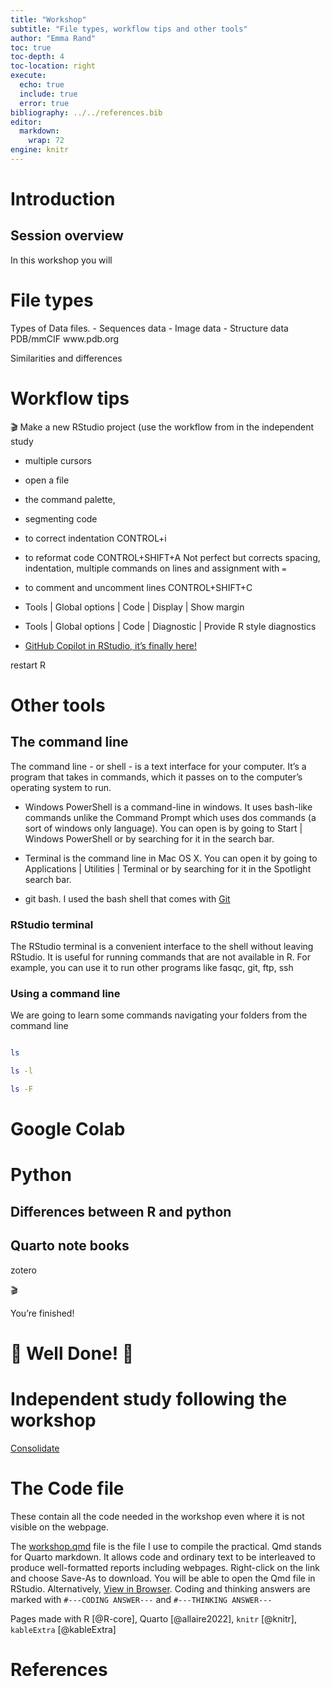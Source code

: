 ```yaml
---
title: "Workshop"
subtitle: "File types, workflow tips and other tools"
author: "Emma Rand"
toc: true
toc-depth: 4
toc-location: right
execute:
  echo: true
  include: true
  error: true
bibliography: ../../references.bib
editor: 
  markdown: 
    wrap: 72
engine: knitr
---
```


# Introduction

## Session overview

In this workshop you will



# File types


Types of Data files. 
-   Sequences data 
-   Image data 
-  Structure data PDB/mmCIF  www.pdb.org

Similarities and differences

# Workflow tips

🎬 Make a new RStudio project (use the workflow from in the independent
study


-   multiple cursors

-   open a file

-   the command palette, 

-   segmenting code

-   to correct indentation CONTROL+i

-   to reformat code CONTROL+SHIFT+A Not perfect but corrects spacing, indentation, multiple commands on lines and assignment with `=`

-   to comment and uncomment lines CONTROL+SHIFT+C

-   Tools | Global options | Code | Display | Show margin

-   Tools | Global options | Code | Diagnostic | Provide R style diagnostics

-   [GitHub Copilot in RStudio, it’s finally here!](https://colorado.posit.co/rsc/rstudio-copilot/#/TitleSlide)







restart R

# Other tools

## The command line

The command line - or shell - is a text interface for your computer.
It's a program that takes in commands, which it passes on to the
computer's operating system to run.


-   Windows PowerShell is a command-line in windows. It uses bash-like commands unlike the Command Prompt which uses dos commands (a sort of windows only language). You can open is by going to Start | Windows PowerShell or by searching for it in the search bar.

- Terminal is the command line in Mac OS X. You can open it by going to Applications | Utilities | Terminal or by searching for it in the Spotlight search bar.

-   git bash. I used the bash shell that comes with [Git](https://git-scm.com/)

### RStudio terminal

The RStudio terminal is a convenient interface to the shell without
leaving RStudio. It is useful for running commands that are not
available in R. For example, you can use it to run other programs like
fasqc, git, ftp, ssh

### Using a command line

We are going to learn some commands navigating your folders from the command line


```bash

```


```bash
ls
```


```bash
ls -l
```

```bash
ls -F
```

# Google Colab

# Python

## Differences between R and python


## Quarto note books

zotero

🎬

You're finished!

# 🥳 Well Done! 🎉

# Independent study following the workshop

[Consolidate](study_after_workshop.qmd)

# The Code file

These contain all the code needed in the workshop even where it is not
visible on the webpage.

The [workshop.qmd](workshop.qmd) file is the file I use to compile the
practical. Qmd stands for Quarto markdown. It allows code and ordinary
text to be interleaved to produce well-formatted reports including
webpages. Right-click on the link and choose Save-As to download. You
will be able to open the Qmd file in RStudio. Alternatively, [View in
Browser](https://github.com/3mmaRand/). Coding and thinking answers are
marked with `#---CODING ANSWER---` and `#---THINKING ANSWER---`

Pages made with R [@R-core], Quarto [@allaire2022], `knitr` [@knitr],
`kableExtra` [@kableExtra]

# References
